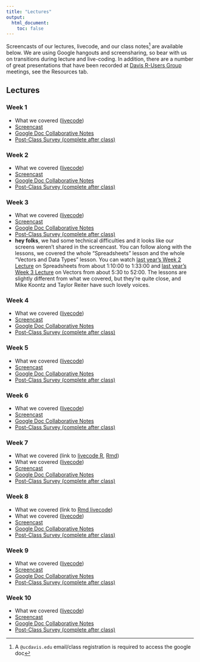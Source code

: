 ```yaml
---
title: "Lectures"
output:
  html_document:
    toc: false
---
```


Screencasts of our lectures, livecode, and our class notes^[A `@ucdavis.edu` email/class registration is required to access the google doc] are available below. We are using Google hangouts and screensharing, so bear with us on transitions during lecture and live-coding. In addition, there are a number of great presentations that have been recorded at [Davis R-Users Group](http://d-rug.github.io/) meetings, see the Resources tab.

## Lectures {.tabset .tabset-fade}

### Week 1

* What we covered (<a href="https://www.dl.dropboxusercontent.com/s/2vuarabxik00y57/Week_1_LiveCode.R?dl=0" target="_blank">livecode</a>)
* <a href="https://www.youtube.com/watch?v=HI9u-Io-Uks" target="_blank">Screencast</a>
* <a href="https://docs.google.com/document/d/1BRTOps1dZ_2VFRIPRwV2GoNHr3coI9XCXYXttJQdc4E/edit?usp=sharing" target="_blank">Google Doc Collaborative Notes</a>
* <a href="https://goo.gl/forms/Xfxps4ZVM5KtWe8w1" target="_blank">Post-Class Survey (complete after class)</a>

### Week 2

* What we covered (<a href="https://www.dl.dropboxusercontent.com/s/kt9x1sgob8l52fk/Week_2_Live_Code.R?dl=0" target="_blank">livecode</a>)
* <a href="https://www.youtube.com/watch?v=WWdBUtJwe88" target="_blank">Screencast</a>
* <a href="https://docs.google.com/document/d/1scl8iYC-3uedinC7c43fHzczjI83NC9JKg6aXmq_1_8/edit?usp=sharing" target="_blank">Google Doc Collaborative Notes</a>
* <a href="https://www.google.com/url?q=https://goo.gl/forms/Zh3r7vxgbJfDore92&sa=D&source=hangouts&ust=1547674139690000&usg=AFQjCNGZh-XOMYvbC3NnF7IdngphttlzqA" target="_blank">Post-Class Survey (complete after class)</a>

### Week 3

* What we covered (<a href="https://www.dl.dropboxusercontent.com/s/m4h4l12unl33hpp/Week_3_LiveCode.R?dl=0" target="_blank">livecode</a>)
* <a href="https://www.youtube.com/watch?v=Oozf91TYxLE" target="_blank">Screencast</a>
* <a href="https://docs.google.com/document/d/1JO-6igCdWCv4AtxfSFsDvozXa2K8-BSdZt8Fhq5uVqE/edit?usp=sharing" target="_blank">Google Doc Collaborative Notes</a>
* <a href="https://www.google.com/url?q=https://goo.gl/forms/SCowXQt6m5oyruiU2&sa=D&source=hangouts&ust=1548279445794000&usg=AFQjCNEUaWtlsFE9rZq0zKdb52RJJQxtrg" target="_blank">Post-Class Survey (complete after class)</a>
* **hey folks**, we had some technical difficulties and it looks like our screens weren't shared in the screencast. You can follow along with the lessons, we covered the whole "Spreadsheets" lesson and the whole "Vectors and Data Types" lesson. You can watch <a href="https://www.youtube.com/watch?v=O2X3d7sA1vU" target="_blank">last year's Week 2 Lecture</a> on Spreadsheets from about 1:10:00 to 1:33:00 and <a href="https://www.youtube.com/watch?v=ypVTFzAxrRw" target="_blank">last year's Week 3 Lecture</a> on Vectors from about 5:30 to 52:00. The lessons are slightly different from what we covered, but they're quite close, and Mike Koontz and Taylor Reiter have such lovely voices.

### Week 4

* What we covered (<a href="https://www.dl.dropboxusercontent.com/s/pzeuwxk1jfbe2sr/Week_4_LiveCode.R?dl=0" target="_blank">livecode</a>)
* <a href="https://www.youtube.com/watch?v=lcslhP6u-ko" target="_blank">Screencast</a>
* <a href="https://docs.google.com/document/d/1ipoyiHEd2IglQvOcULxsj5fNl_3mKu8xtD7GW4bgeIQ/edit?usp=sharing" target="_blank">Google Doc Collaborative Notes</a>
* <a href="https://docs.google.com/forms/d/1EsIKsEzyXyMYd3qO6pbr82pw5fnb-O1RmD2V-fDsZmc/edit" target="_blank">Post-Class Survey (complete after class)</a>

### Week 5

* What we covered (<a href="https://www.dl.dropboxusercontent.com/s/knklng647ndc3sb/Week_5_LiveCode.R?dl=0" target="_blank">livecode</a>)
* <a href="https://www.youtube.com/watch?v=8fzytQKepX4" target="_blank">Screencast</a>
* <a href="https://docs.google.com/document/d/1x9zas8r94-zQdLMXq31aQu_aKccZpDlnKfGuTGmTyyU/edit?usp=sharing" target="_blank">Google Doc Collaborative Notes</a>
* <a href="https://goo.gl/forms/JC9Pm66lMWWn8fHm1" target="_blank">Post-Class Survey (complete after class)</a>


### Week 6

* What we covered (<a href="" target="_blank">livecode</a>)
* <a href="" target="_blank">Screencast</a>
* <a href="" target="_blank">Google Doc Collaborative Notes</a>
* <a href="https://goo.gl/forms/JC9Pm66lMWWn8fHm1" target="_blank">Post-Class Survey (complete after class)</a>

### Week 7

* What we covered (link to [livecode R](), [Rmd]())
* What we covered (<a href="" target="_blank">livecode</a>)
* <a href="" target="_blank">Screencast</a>
* <a href="" target="_blank">Google Doc Collaborative Notes</a>
* <a href="https://goo.gl/forms/JC9Pm66lMWWn8fHm1" target="_blank">Post-Class Survey (complete after class)</a>


### Week 8

* What we covered (link to [Rmd livecode]())
* What we covered (<a href="" target="_blank">livecode</a>)
* <a href="" target="_blank">Screencast</a>
* <a href="" target="_blank">Google Doc Collaborative Notes</a>
* <a href="https://goo.gl/forms/JC9Pm66lMWWn8fHm1" target="_blank">Post-Class Survey (complete after class)</a>


### Week 9

* What we covered (<a href="" target="_blank">livecode</a>)
* <a href="" target="_blank">Screencast</a>
* <a href="" target="_blank">Google Doc Collaborative Notes</a>
* <a href="https://goo.gl/forms/JC9Pm66lMWWn8fHm1" target="_blank">Post-Class Survey (complete after class)</a>


### Week 10

* What we covered (<a href="" target="_blank">livecode</a>)
* <a href="" target="_blank">Screencast</a>
* <a href="" target="_blank">Google Doc Collaborative Notes</a>
* <a href="https://goo.gl/forms/JC9Pm66lMWWn8fHm1" target="_blank">Post-Class Survey (complete after class)</a>


